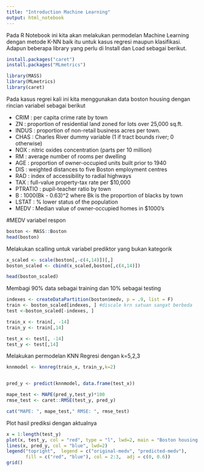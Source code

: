 ---
title: "Introduction Machine Learning"
output: html_notebook
---

Pada R Notebook ini kita akan melakukan permodelan Machine Learning dengan metode K-NN baik itu untuk kasus regresi maupun klasifikasi. Adapun beberapa library yang perlu di Install dan Load sebagai berikut.

```{r}
install.packages("caret")
install.packages("MLmetrics")
```

```{r}
library(MASS)
library(MLmetrics)
library(caret)
```

Pada kasus regrei kali ini kita menggunakan data boston housing dengan rincian variabel sebagai berikut

- CRIM : per capita crime rate by town
- ZN : proportion of residential land zoned for lots over 25,000 sq.ft.
- INDUS : proportion of non-retail business acres per town.
- CHAS : Charles River dummy variable (1 if tract bounds river; 0 otherwise)
- NOX : nitric oxides concentration (parts per 10 million)
- RM : average number of rooms per dwelling
- AGE : proportion of owner-occupied units built prior to 1940
- DIS : weighted distances to five Boston employment centres
- RAD : index of accessibility to radial highways
- TAX : full-value property-tax rate per $10,000
- PTRATIO : pupil-teacher ratio by town
- B : 1000(Bk - 0.63)^2 where Bk is the proportion of blacks by town
- LSTAT : % lower status of the population
- MEDV : Median value of owner-occupied homes in $1000's

#MEDV variabel respon

```{r}
boston <- MASS::Boston
head(boston)
```

Melakukan scalling untuk variabel prediktor yang bukan kategorik
```{r}

x_scaled <- scale(boston[,-c(4,14)])[,]
boston_scaled <- cbind(x_scaled,boston[,c(4,14)])

head(boston_scaled)
```

Membagi 90% data sebagai training dan 10% sebagai testing
```{r}
indexes <- createDataPartition(boston$medv, p = .9, list = F)
train <- boston_scaled[indexes, ] #discale krn satuan sangat berbeda
test <-boston_scaled[-indexes, ]

train_x <- train[, -14]
train_y <- train[,14]

test_x <- test[, -14]
test_y <- test[,14]


```

Melakukan permodelan KNN Regresi dengan k=5,2,3
```{r}
knnmodel <- knnreg(train_x, train_y,k=2)


pred_y <- predict(knnmodel, data.frame(test_x))

mape_test <- MAPE(pred_y,test_y)*100
rmse_test <- caret::RMSE(test_y, pred_y)

cat("MAPE: ", mape_test," RMSE: ", rmse_test)
```


Plot hasil prediksi dengan aktualnya

```{r}
x = 1:length(test_y)
plot(x, test_y, col = "red", type = "l", lwd=2, main = "Boston housing test data prediction")
lines(x, pred_y, col = "blue", lwd=2)
legend("topright",  legend = c("original-medv", "predicted-medv"), 
       fill = c("red", "blue"), col = 2:3,  adj = c(0, 0.6))
grid() 
```

